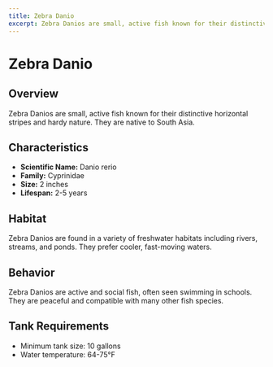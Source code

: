 ```yaml
---
title: Zebra Danio
excerpt: Zebra Danios are small, active fish known for their distinctive horizontal stripes and hardy nature.
---
```


# Zebra Danio

## Overview
Zebra Danios are small, active fish known for their distinctive horizontal stripes and hardy nature. They are native to South Asia.

## Characteristics
- **Scientific Name:** Danio rerio
- **Family:** Cyprinidae
- **Size:** 2 inches
- **Lifespan:** 2-5 years

## Habitat
Zebra Danios are found in a variety of freshwater habitats including rivers, streams, and ponds. They prefer cooler, fast-moving waters.

## Behavior
Zebra Danios are active and social fish, often seen swimming in schools. They are peaceful and compatible with many other fish species.

## Tank Requirements
- Minimum tank size: 10 gallons
- Water temperature: 64-75°F
